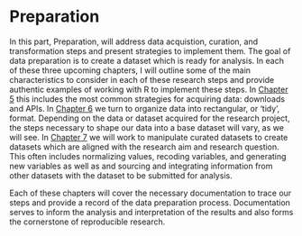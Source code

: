 # Preparation {#sec-preface-preparation}

In this part, Preparation, will address data acquistion, curation, and transformation steps and present strategies to implement them. The goal of data preparation is to create a dataset which is ready for analysis. In each of these three upcoming chapters, I will outline some of the main characteristics to consider in each of these research steps and provide authentic examples of working with R to implement these steps. In [Chapter 5](#sec-acquire-chapter) this includes the most common strategies for acquiring data: downloads and APIs. In [Chapter 6](#sec-curate-data) we turn to organize data into rectangular, or 'tidy', format. Depending on the data or dataset acquired for the research project, the steps necessary to shape our data into a base dataset will vary, as we will see. In [Chapter 7](#sec-transform-data) we will work to manipulate curated datasets to create datasets which are aligned with the research aim and research question. This often includes normalizing values, recoding variables, and generating new variables as well as and sourcing and integrating information from other datasets with the dataset to be submitted for analysis.

Each of these chapters will cover the necessary documentation to trace our steps and provide a record of the data preparation process. Documentation serves to inform the analysis and interpretation of the results and also forms the cornerstone of reproducible research.
